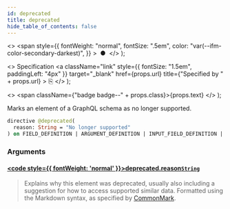 ```yaml
---
id: deprecated
title: deprecated
hide_table_of_contents: false
---
```


  <>
    <span
      style={{
        fontWeight: "normal",
        fontSize: ".5em",
        color: "var(--ifm-color-secondary-darkest)",
      }}
    >
      &nbsp;●&nbsp;
    </span>
  </>
);

  <>
    Specification
    <a
      className="link"
      style={{ fontSize: "1.5em", paddingLeft: "4px" }}
      target="\_blank"
      href={props.url}
      title={"Specified by " + props.url}
    >
      ⎘
    </a>
  </>
);

  <>
    <span className={"badge badge--" + props.class}>{props.text}</span>
  </>
);

Marks an element of a GraphQL schema as no longer supported.

```graphql
directive @deprecated(
  reason: String = "No longer supported"
) on FIELD_DEFINITION | ARGUMENT_DEFINITION | INPUT_FIELD_DEFINITION | ENUM_VALUE
```

### Arguments

#### [<code style={{ fontWeight: 'normal' }}>deprecated.<b>reason</b></code>](#)<Bullet />[`String`](../../../api-reference/miscellaneous/scalars/string) <Badge class="secondary" text="scalar"/> <Badge class="secondary" text="miscellaneous"/>

> Explains why this element was deprecated, usually also including a suggestion for how to access supported similar data. Formatted using the Markdown syntax, as specified by [CommonMark](https://commonmark.org/).
